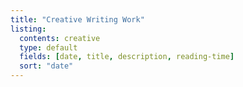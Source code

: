 ```yaml
---
title: "Creative Writing Work"
listing: 
  contents: creative
  type: default
  fields: [date, title, description, reading-time]
  sort: "date"
---
```






